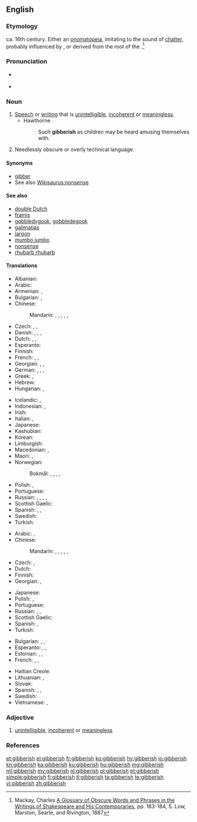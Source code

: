 ==English==

===Etymology===
ca. 16th century. Either an [[onomatopeia]], imitating to the sound of [[chatter]], probably influenced by {{term|jabber}}, or derived from the root of the {{etyl|ga|en}} {{term|gob|lang=ga||the mouth}}.<ref>Mackay, Charles [http://books.google.com/books?id=RCingf_1px0C&pg=PA183&lpg=PA183&dq=gibberish+etymology&source=web&ots=woP9Nswjn6&sig=zm3rR7oMcNw-yF3DDL5Q62t3EaA&hl=en&sa=X&oi=book_result&resnum=10&ct=result#PPA183,M1 A Glossary of Obscure Words and Phrases in the Writings of Shakespeare and His Contemporaries], pp. 183-184, S. Low, Marston, Searle, and Rivington, 1887</ref>

===Pronunciation===
* {{a|UK}} {{IPA|/ˈdʒɪb.ɜː(ɹ).ɪʃ/|lang=en}}
* {{a|US}} {{IPA|/ˈdʒɪb.ə.ɹɪʃ/|lang=en}}

===Noun===
{{en-noun|-|es}}

# [[speech|Speech]] or [[writing]] that is [[unintelligible]], [[incoherent]] or [[meaningless]].
#* Hawthorne
#*: Such '''gibberish''' as children may be heard amusing themselves with.
# Needlessly obscure or overly technical language.

====Synonyms====
* [[gibber]]
* See also [[Wikisaurus:nonsense]]

====See also====
* [[double Dutch]]
* [[framis]]
* [[gobbledygook]], [[gobbledegook]]
* [[galimatias]]
* [[jargon]]
* [[mumbo jumbo]]
* [[nonsense]]
* [[rhubarb rhubarb]]

====Translations====
{{trans-top|unintelligible speech or writing}}
* Albanian: {{t|sq|dërdëllisje}}
* Arabic: {{t|ar|رطانة|f|tr=raTaana}}
* Armenian: {{t|hy|դատարկաբանություն|tr=datarkabanut'yun|sc=Armn}}, {{t|hy|ցնորք|tr=c’nork’}}
* Bulgarian: {{t+|bg|безсмислици|f-p|tr=bezsmislitsi}}, {{t+|bg|глупости|f-p|tr=gluposti}}
* Chinese:
*: Mandarin: {{t|cmn|亂語|sc=Hani}}, {{t|cmn|乱语|tr=luànyǔ|sc=Hani}}, {{t|cmn|胡言亂語|sc=Hani}}, {{t+|cmn|胡言乱语|tr=húyán luànyǔ|sc=Hani}}, {{t|cmn|胡話|sc=Hani}}, {{t+|cmn|胡话|tr=húhuà|sc=Hani}}
* Czech: {{t|cs|páté přes deváté}}, {{t|cs|hatmatilka|f}}, {{t+|cs|galimatyáš|m}}
* Danish: {{t|da|vrøvl|n}}, {{t|da|volapyk|n}}, {{t+|da|kaudervælsk|n}}, {{t+|da|nonsens|n}}
* Dutch: {{t|nl|gewauwel|n}}, {{t+|nl|koeterwaals|n}}, {{t+|nl|wartaal}}
* Esperanto: {{qualifier|slang}} {{t+|eo|volapukaĵo}}
* Finnish: {{t+|fi|siansaksa}}
* French: {{t+|fr|baragouin|m}}, {{t+|fr|galimatias|m}}, {{t+|fr|charabia|m}}
* Georgian: {{t|ka|გაუგებარი მეტყველება}}, {{t|ka|გაუგებარი ყბედობა}}, {{t+|ka|აბდაუბდა}}
* German: {{t+|de|Kauderwelsch|n}}, {{t+|de|Kokolores|m}}, {{t+|de|Gequassel|n}}, {{t+|de|Geschwafel|n}}
* Greek: {{t+|el|ασυναρτησίες|tr=asinartisíes}}, {{t+|el|αλαμπουρνέζικα}}
* Hebrew: {{t|he|קַשְׁקֶשֶׁת|tr=qásh'qeshet}} {{t+|he|גִ׳יבְּרִישׁ|tr=jibrish}}
* Hungarian: {{t+|hu|badarság}}, {{t+|hu|zagyvaság}}
{{trans-mid}}
* Icelandic: {{t|is|djöflaþýska|f}}, {{t|is|golfranska|f}}
* Indonesian: {{t|id|pepesan kosong}}, {{t|id|bahasa raban}}
* Irish: {{t|ga|gibiris|f}}
* Italian: {{t|it|farfuglio|m}}, {{t|it|borbottio|m}}
* Japanese: {{t|ja|珍紛漢紛|tr=[[ちんぷんかんぷん]], chinpunkanpun|sc=Jpan}}
* Kashubian: {{t+|csb|bùlbòt|m}}
* Korean: {{t+|ko|난센스|tr=nansenseu|sc=Hang}}
* Limburgish: {{t|li|krièmerwelsj}}
* Macedonian: {{t|mk|брборење|n|tr=brbórenje}}, {{t|mk|баботење|n|tr=babótenje}}
* Maori: {{t|mi|kōrero hunuru}}, {{t|mi|reo kihi}}
* Norwegian:
*: Bokmål: {{t|nb|kaudervelsk}}, {{t|nb|vrøvl|n}}, {{t|nb|vås|n}}, {{t|nb|kaudervelsk|m}}, {{t+|nb|sprøyt|n}}
* Polish: {{t|pl|jazgot|m}}, {{t+|pl|bełkot|m}}
* Portuguese: {{t+|pt|algaravia|f}}
* Russian: {{t+|ru|тарабарщина|f|tr=tarabárščina}}, {{t+|ru|невнятность|f|tr=nevnjátnost’}}, {{t+|ru|белиберда|f|tr=beliberdá}}, {{t+|ru|галиматья|f|tr=galimat'já|sc=Cyrl}}, {{t+|ru|абракадабра|f|tr=abrakadábra|sc=Cyrl}}
* Scottish Gaelic: {{t|gd|goileam|m}}
* Spanish: {{t|es|algarabía|f}}, {{t+|es|farfulla|f}}, {{t+|es|monserga|f}}
* Swedish: {{t+|sv|nonsens}}
* Turkish: {{t+|tr|saçma}}
{{trans-bottom}}

{{trans-top|needlessly obscure or overly technical language}}
* Arabic: {{t|ar|ثرثرة|f|tr=tharthara}}, {{t|ar|بربرة|f|tr=barbara}}
* Chinese:
*: Mandarin: {{t|cmn|亂語|sc=Hani}}, {{t|cmn|乱语|tr=luànyǔ|sc=Hani}}, {{t|cmn|胡言亂語|sc=Hani}}, {{t+|cmn|胡言乱语|tr=húyán luànyǔ|sc=Hani}}, {{t|cmn|胡話|sc=Hani}}, {{t+|cmn|胡话|tr=húhuà|sc=Hani}}
* Czech: {{t|cs|hatmatilka|f}}, {{t|cs|ptydepe|n}}
* Dutch: {{t|nl|visserslatijn|n}}
* Finnish: {{t+|fi|heprea}}
* Georgian: {{t|ka|გაუგებარი|sc=Geor}}, {{t|ka|ტექნიკური ენა|sc=Geor}}
{{trans-mid}}
* Japanese: {{t|ja|珍紛漢紛|tr=[[ちんぷんかんぷん]], chinpunkanpun|sc=Jpan}}
* Polish: {{t|pl|jazgot|m}}, {{t+|pl|bełkot|m}}
* Portuguese: {{t|pt|jargão|m}}
* Russian: {{t+|ru|тарабарщина|f|tr=tarabárščina}}, {{t+|ru|белиберда|f|tr=beliberdá}}, {{t+|ru|бессмыслица|f|tr=bessmýslica}}
* Scottish Gaelic: {{t|gd|goileam|m}}
* Spanish: {{t+|es|jerga|f}}, {{t+|es|galimatías|m}}
* Turkish: {{t+|tr|jargon}}
{{trans-bottom}}

{{checktrans-top}}
* Bulgarian: {{t-check|bg|безсмислица|tr=bezsmislitsa|sc=Cyrl}}, {{t-check|bg|нелепост|tr=nelepost|sc=Cyrl}}, {{t-check|bg|брътвеж|tr=bratvež|sc=Cyrl}}
* Esperanto: {{t-check|eo|volapukaĵo}}, {{t-check|eo|volapukaĵoj}}, {{t-check|eo|galimatio}}
* Estonian: {{t-check|et|loba}}, {{t-check|et|mula}}, {{t-check|et|vadin}}
* French: {{t-check|fr|charabia}}, {{t-check|fr|galimatias}}, {{t-check|fr|baragouin}}
{{trans-mid}}
* Haitian Creole: {{t-check|ht|tenten}}
* Lithuanian: {{t-check|lt|tauškalai}}, {{t-check|lt|svaičiojimas}}
* Slovak: {{t-check|sk|táraniny|f-p}}
* Spanish: {{t-check|es|galimatías|m-p}}, {{t-check|es|tonterías|f-p}}, {{t-check|es|memeces|f-p}}
* Swedish: {{t-check|sv|rotvälska}}
* Vietnamese: {{t-check|vi|Lời nói lắp bắp}}, {{t-check|vi|Câu nói sai ngữ pháp|alt=Câu nói sai ngữ pháp.}} {{attention|vi|2=was "[[Câu nói sai ngữ pháp]]." - assumed inflected form or vocalised spelling; please verify if linking is acceptable. see [[User:Kephir/gadgets/xte#Translation_fixing]]}}
{{trans-bottom}}

===Adjective===
{{en-adj}}

# [[unintelligible]], [[incoherent]] or [[meaningless]]

===References===
<references/>

[[et:gibberish]]
[[el:gibberish]]
[[fr:gibberish]]
[[ko:gibberish]]
[[hy:gibberish]]
[[io:gibberish]]
[[kn:gibberish]]
[[ka:gibberish]]
[[ku:gibberish]]
[[hu:gibberish]]
[[mg:gibberish]]
[[ml:gibberish]]
[[my:gibberish]]
[[nl:gibberish]]
[[pl:gibberish]]
[[pt:gibberish]]
[[simple:gibberish]]
[[fi:gibberish]]
[[tl:gibberish]]
[[ta:gibberish]]
[[te:gibberish]]
[[vi:gibberish]]
[[zh:gibberish]]